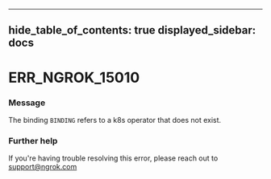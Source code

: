 

---
hide_table_of_contents: true
displayed_sidebar: docs
---


# ERR_NGROK_15010

### Message
The binding `BINDING` refers to a k8s operator that does not exist.

<ErrorDetails error="err_ngrok_15010" />



### Further help
If you're having trouble resolving this error, please reach out to [support@ngrok.com](mailto:support@ngrok.com?subject=Help%20with%20ERR_NGROK_15010)

